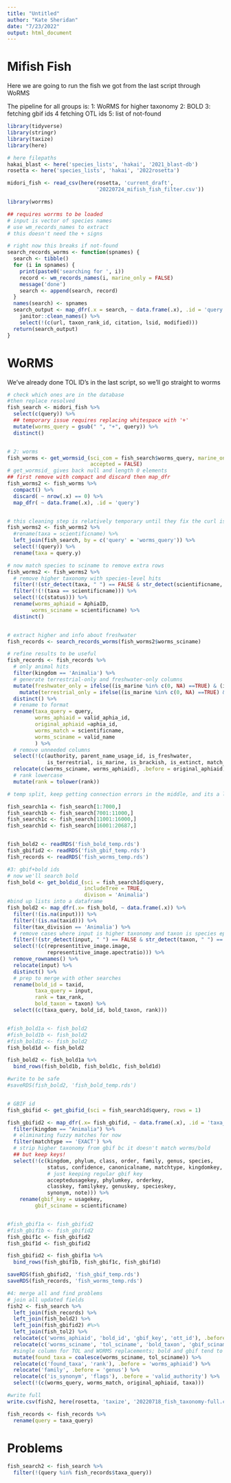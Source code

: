 ```yaml
---
title: "Untitled"
author: "Kate Sheridan"
date: "7/23/2022"
output: html_document
---
```


# Mifish Fish

Here we are going to run the fish we got from the last script through WoRMS

The pipeline for all groups is:
1: WoRMS for higher taxonomy
2: BOLD
3: fetching gbif ids
4 fetching OTL ids
5: list of not-found

```r
library(tidyverse)
library(stringr)
library(taxize)
library(here)

# here filepaths
hakai_blast <- here('species_lists', 'hakai', '2021_blast-db')
rosetta <- here('species_lists', 'hakai', '2022rosetta')
```

```r
midori_fish <- read_csv(here(rosetta, 'current_draft', 
                             '20220724_mifish_fish_filter.csv'))
```


```r
library(worrms)

## requires worrms to be loaded
# input is vector of species names
# use wm_records_names to extract 
# this doesn't need the + signs

# right now this breaks if not-found
search_records_worms <- function(spnames) {
  search <- tibble()
  for (i in spnames) {
    print(paste0('searching for ', i))
    record <- wm_records_names(i, marine_only = FALSE)
    message('done')
    search <- append(search, record)
  }
  names(search) <- spnames
  search_output <- map_dfr(.x = search, ~ data.frame(.x), .id = 'query') %>%
    janitor::clean_names() %>%
    select(!(c(url, taxon_rank_id, citation, lsid, modified)))
  return(search_output)
}
```

# WoRMS

We've already done TOL ID's in the last script, so we'll go straight to worms
```r
# check which ones are in the database
#then replace resolved
fish_search <- midori_fish %>%
  select(c(query)) %>%
  ## temporary issue requires replacing whitespace with '+'
  mutate(worms_query = gsub(" ", "+", query)) %>%
  distinct()


# 2: worms
fish_worms <- get_wormsid_(sci_com = fish_search$worms_query, marine_only = FALSE,
                           accepted = FALSE)
# get_wormsid_ gives back null and length 0 elements
## first remove with compact and discard then map_dfr
fish_worms2 <- fish_worms %>% 
  compact() %>%
  discard( ~ nrow(.x) == 0) %>%
  map_dfr( ~ data.frame(.x), .id = 'query')


# this cleaning step is relatively temporary until they fix the curl issue
fish_worms2 <- fish_worms2 %>%
  #rename(taxa = scientificname) %>%
  left_join(fish_search, by = c('query' = 'worms_query')) %>%
  select(!(query)) %>%
  rename(taxa = query.y)

# now match species to sciname to remove extra rows
fish_worms2 <- fish_worms2 %>%
  # remove higher taxonomy with species-level hits
  filter(!(str_detect(taxa, " ") == FALSE & str_detect(scientificname, " ") == TRUE)) %>%
  filter(!(!(taxa == scientificname))) %>%
  select(!(c(status))) %>%
  rename(worms_aphiaid = AphiaID,
        worms_sciname = scientificname) %>%
  distinct()


# extract higher and info about freshwater
fish_records <- search_records_worms(fish_worms2$worms_sciname)

# refine results to be useful
fish_records <- fish_records %>%
  # only animal hits
  filter(kingdom == 'Animalia') %>%
  # generate terrestrial-only and freshwater-only columns
  mutate(freshwater_only = ifelse((is_marine %in% c(0, NA) ==TRUE) & (is_brackish %in% c(0,NA) == TRUE) & (is_freshwater == 1),  "1", "0")) %>%
    mutate(terrestrial_only = ifelse((is_marine %in% c(0, NA) ==TRUE) & (is_brackish %in% c(0,NA) == TRUE) & (is_terrestrial == 1),  "1", "0")) %>%
  distinct() %>%
  # rename to format
  rename(taxa_query = query,
         worms_aphiaid = valid_aphia_id,
         original_aphiaid =aphia_id,
         worms_match = scientificname,
         worms_sciname = valid_name
         ) %>%
  # remove unneeded columns
  select(!(c(authority, parent_name_usage_id, is_freshwater, 
             is_terrestrial, is_marine, is_brackish, is_extinct, match_type))) %>%
  relocate(c(worms_sciname, worms_aphiaid), .before = original_aphiaid) %>%
  # rank lowercase
  mutate(rank = tolower(rank))

```

```r
# temp split, keep getting connection errors in the middle, and its a long run

fish_search1a <- fish_search[1:7000,]
fish_search1b <- fish_search[7001:11000,]
fish_search1c <- fish_search[11001:16000,]
fish_search1d <- fish_search[16001:20687,]


fish_bold2 <- readRDS('fish_bold_temp.rds')
fish_gbifid2 <- readRDS('fish_gbif_temp.rds')
fish_records <- readRDS('fish_worms_temp.rds')


```


```r
#3: gbif+bold ids
# now we'll search bold
fish_bold <- get_boldid_(sci = fish_search1d$query, 
                         includeTree = TRUE,
                         divison = 'Animalia')
#bind up lists into a dataframe
fish_bold2 <- map_dfr(.x= fish_bold, ~ data.frame(.x)) %>%
  filter(!(is.na(input))) %>%
  filter(!(is.na(taxid))) %>%
  filter(tax_division == 'Animalia') %>%
  # remove cases where input is higher taxonomy and taxon is species epthet
  filter(!(str_detect(input, " ") == FALSE & str_detect(taxon, " ") == TRUE)) %>%
  select(!(c(representitive_image.image, 
             representitive_image.apectratio))) %>%
  remove_rownames() %>%
  relocate(input) %>%
  distinct() %>%
  # prep to merge with other searches
  rename(bold_id = taxid,
         taxa_query = input,
         rank = tax_rank,
         bold_taxon = taxon) %>%
  select((c(taxa_query, bold_id, bold_taxon, rank)))


#fish_bold1a <- fish_bold2
#fish_bold1b <- fish_bold2
#fish_bold1c <- fish_bold2
fish_bold1d <- fish_bold2

fish_bold2 <- fish_bold1a %>%
  bind_rows(fish_bold1b, fish_bold1c, fish_bold1d)

#write to be safe
#saveRDS(fish_bold2, 'fish_bold_temp.rds')


# GBIF id
fish_gbifid <- get_gbifid_(sci = fish_search1d$query, rows = 1)

fish_gbifid2 <- map_dfr(.x= fish_gbifid, ~ data.frame(.x), .id = 'taxa_query') %>%
  filter(kingdom == "Animalia") %>%
  # eliminating fuzzy matches for now
  filter(matchtype == 'EXACT') %>%
  # strip higher taxonomy from gbif bc it doesn't match worms/bold
  ## but keep keys!
  select(!(c(kingdom, phylum, class, order, family, genus, species,
             status, confidence, canonicalname, matchtype, kingdomkey,
             # just keeping regular gbif key
             acceptedusagekey, phylumkey, orderkey,
             classkey, familykey, genuskey, specieskey,
             synonym, note))) %>%
    rename(gbif_key = usagekey,
         gbif_sciname = scientificname)


#fish_gbif1a <- fish_gbifid2
#fish_gbif1b <- fish_gbifid2
fish_gbif1c <- fish_gbifid2
fish_gbif1d <- fish_gbifid2

fish_gbifid2 <- fish_gbif1a %>%
  bind_rows(fish_gbif1b, fish_gbif1c, fish_gbif1d)

saveRDS(fish_gbifid2, 'fish_gbif_temp.rds')
saveRDS(fish_records, 'fish_worms_temp.rds')

#4: merge all and find problems
# join all updated fields
fish2 <- fish_search %>%
  left_join(fish_records) %>%
  left_join(fish_bold2) %>%
  left_join(fish_gbifid2) #%>%
  left_join(fish_tol2) %>%
  relocate(c('worms_aphiaid', 'bold_id', 'gbif_key', 'ott_id'), .before = 'phylum') %>%
  relocate(c('worms_sciname', 'tol_sciname', 'bold_taxon', 'gbif_sciname'), .before = 'phylum') %>%
  #single column for TOL and WORMS replacements; bold and gbif tend to follow TOL
  mutate(found_taxa = coalesce(worms_sciname, tol_sciname)) %>%
  relocate(c('found_taxa', 'rank'), .before = 'worms_aphiaid') %>%
  relocate('family', .before = 'genus') %>%
  relocate(c('is_synonym', 'flags'), .before = 'valid_authority') %>%
  select(!(c(worms_query, worms_match, original_aphiaid, taxa)))

#write full
write.csv(fish2, here(rosetta, 'taxize', '20220718_fish_taxonomy-full.csv'))

fish_records <- fish_records %>%
  rename(query = taxa_query)
```




# Problems

```r

fish_search2 <- fish_search %>%
  filter(!(query %in% fish_records$taxa_query))

```

